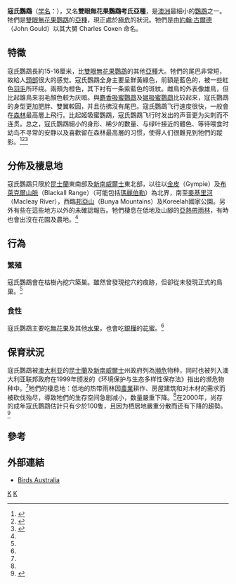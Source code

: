 {{Infraspeciesbox
| genus = Cyclopsitta
| species = diophthalma
| subspecies = coxeni
| authority = [[約翰·古爾德|Gould]], 1867
| image = Bird illustration by Elizabeth Gould for Birds of Australia, digitally enhanced from rawpixel's own facsimile book665 (cropped).jpg
| status = EN
| status_system = iucn3.1
| synonyms =
* ''Cyclopsitta coxeni''
* ''Opopsitta coxeni''
}}

'''寇氏鸚鵡'''（[[学名|学名]]：''{{lang|la|Cyclopsitta diophthalma coxeni}}''），又名'''雙眼無花果鸚鵡考氏亞種'''，是[[澳洲|澳洲]]最細小的[[鸚鵡|鸚鵡]]之一。牠們是[[雙眼無花果鸚鵡|雙眼無花果鸚鵡]]的[[亞種|亞種]]，現正處於[[極危|極危]]的狀況。牠們是由[[約翰·古爾德|約翰·古爾德]]（John Gould）以其大舅 Charles Coxen 命名。

==特徵==
寇氏鸚鵡長約15-16厘米，比[[雙眼無花果鸚鵡|雙眼無花果鸚鵡]]的其他[[亞種|亞種]]大。牠們的尾巴非常短，故給人[[頭部|頭部]]很大的感觉。寇氏鸚鵡全身主要呈鮮黃綠色，前額是藍色的，被一些紅色[[羽毛|羽毛]]所环绕。兩頰为橙色，其下衬有一条紫藍色的斑紋。雌鳥的外表像雄鳥，但比起雄鳥来羽毛顏色較为灰暗。與[[麝香吸蜜鸚鵡|麝香吸蜜鸚鵡]]及[[姬吸蜜鸚鵡|姬吸蜜鸚鵡]]比较起来，寇氏鸚鵡的身型更加肥胖、雙翼較圓，并且彷彿沒有尾巴。寇氏鸚鵡飞行速度很快，一般會在[[森林|森林]]最高層上飛行。比起姬吸蜜鸚鵡，寇氏鸚鵡飞行时发出的声音更为尖刺而不连贯。总之，寇氏鸚鵡細小的身形、稀少的數量、与绿叶接近的體色、等待喂食时幼鸟不寻常的安静以及喜歡留在森林最高層的习惯，使得人们很難見到牠們的蹤影。<ref name=ForshawCooper>{{Cite book en|author=Forshaw, Joseph M.; & Cooper, William T.|year=1981|title=Australian Parrots|edition=2nd revised edition|publisher=Lansdowne Editions|location=Melbourne|id=ISBN 0-7018-1035-1}}</ref><ref name=Recovery>{{Cite book en |author=Coxen's Fig-Parrot Recovery Team |year=2001 |title=Coxen's fig-parrot (''Cyclopsitta diophthalma coxeni'') recovery plan 2001-2005. Report to Environment Australia, Canberra |publisher=Queensland Parks and Wildlife Service |location=Brisbane |url=http://www.environment.gov.au/biodiversity/threatened/publications/recovery/fig-parrot/pubs/fig-parrot.pdf |deadurl=yes |archiveurl=https://web.archive.org/web/20090521063419/http://www.environment.gov.au/biodiversity/threatened/publications/recovery/fig-parrot/pubs/fig-parrot.pdf |archivedate=2009-05-21 |access-date=2009-06-09 }}</ref><ref name=Irby>{{Cite journal en|author=Irby, Florence M.|year=1930|title=Coxen's Fig-Parrot|journal=Emu|volume=29|pages=276-277}}</ref>

==分佈及棲息地==
寇氏鸚鵡只限於[[昆士蘭|昆士蘭]]東南部及[[新南威爾士|新南威爾士]]東北部，以往以[[金皮|金皮]]（Gympie）及[[布萊克爾山脈|布萊克爾山脈]]（Blackall Range）（可能包括[[瑪麗伯勒_(昆士蘭州)|瑪麗伯勒]]）為北界，南至[[麥基里河|麥基里河]]（Macleay River），西臨[[邦亞山|邦亞山]]（Bunya Mountains）及Koreelah國家公園。另外有些在這些地方以外的未確認報告。牠們棲息在低地及山腳的[[亞熱帶|亞熱帶]][[雨林|雨林]]，有時也會出沒在花園及農地。<ref name=ForshawCooper/>

==行為==
===繁殖===
寇氏鸚鵡會在枯樹內挖穴築巢。雖然曾發現挖穴的痕跡，但卻從未發現正式的鳥巢。<ref name=Recovery/>

===食性===
寇氏鸚鵡主要吃[[無花果|無花果]]及其他[[水果|水果]]，也會吃[[銀樺|銀樺]]的[[花蜜|花蜜]]。<ref name=Irby/>

==保育狀況==
寇氏鸚鵡被[[澳大利亚|澳大利亚]]的[[昆士蘭|昆士蘭]]及[[新南威爾士|新南威爾士]]州政府列為[[瀕危|瀕危]]物种，同时也被列入澳大利亚联邦政府在1999年颁发的《环境保护与生态多样性保存法》指出的濒危物种中。<ref name=Recovery/>牠們的棲息地：低地的热带雨林因[[農業|農業]]耕作、房屋建筑和对木材的需求而被砍伐殆尽，導致牠們的生存空间急剧减小，数量嚴重下降。<ref name=Recovery/>在2000年，尚存的成年寇氏鸚鵡估計只有少於100隻，且因为栖居地嚴重分散而还有下降的趨勢。<ref name=GarnettCrowley>{{Cite book en|author=Garnett, Stephen T.; & Crowley, Gabriel M|year=2000|title=The Action Plan for Australian Birds 2000|publisher=Environment Australia|location=Canberra|id=ISBN 0-642-54683-5|url=http://www.environment.gov.au/biodiversity/threatened/publications/action/birds2000/index.html|access-date=2009-06-09|archive-date=2009-08-14|archive-url=https://web.archive.org/web/20090814112827/http://www.environment.gov.au/biodiversity/threatened/publications/action/birds2000/index.html|dead-url=yes}}</ref>

==參考==
{{reflist}}

==外部連結==
* [https://web.archive.org/web/20090513073733/http://www.birdsaustralia.com.au/our-projects/coxens-fig-parrot.html Birds Australia]
{{Taxonbar|from=Q5179937}}

[[Category:無花果鸚鵡族|K]]
[[Category:澳大利亞鳥類|K]]